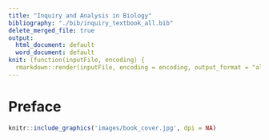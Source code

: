 ```yaml
---
title: "Inquiry and Analysis in Biology"
bibliography: "./bib/inquiry_textbook_all.bib"
delete_merged_file: true
output:
  html_document: default
  word_document: default
knit: (function(inputFile, encoding) {
  rmarkdown::render(inputFile, encoding = encoding, output_format = "all") })
---
```


# Preface {.unnumbered}

```r
knitr::include_graphics('images/book_cover.jpg', dpi = NA)
```
